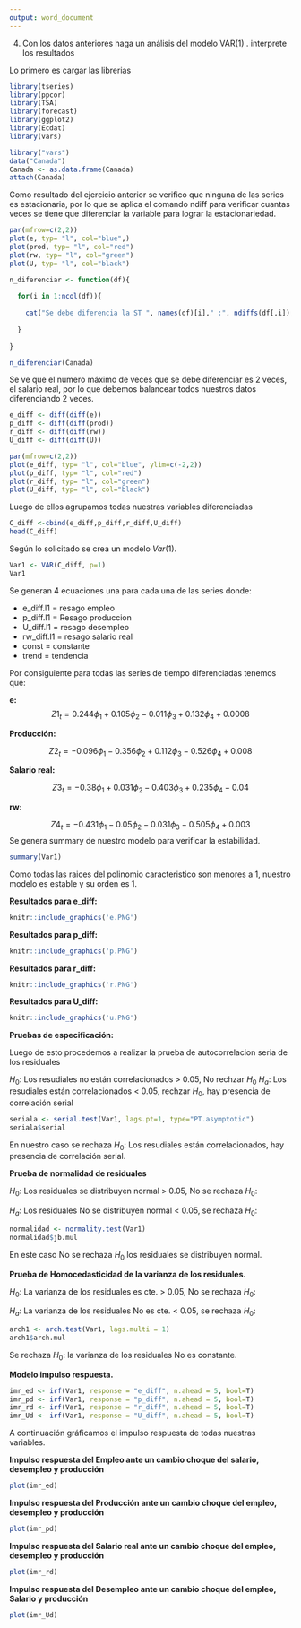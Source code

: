 ```yaml
---
output: word_document
---
```


4.	Con los datos anteriores haga un análisis del modelo VAR(1) .  interprete los resultados


Lo primero es cargar las librerias

```r
library(tseries)
library(ppcor)
library(TSA)
library(forecast)
library(ggplot2)
library(Ecdat)
library(vars)

```


```r
library("vars")
data("Canada")
Canada <- as.data.frame(Canada)
attach(Canada)
```

Como resultado del ejercicio anterior se verifico que ninguna de las series es estacionaria, por lo que se aplica el comando ndiff para verificar cuantas veces se tiene que diferenciar la variable para lograr la estacionariedad.

```r
par(mfrow=c(2,2))
plot(e, typ= "l", col="blue",)
plot(prod, typ= "l", col="red")
plot(rw, typ= "l", col="green")
plot(U, typ= "l", col="black")

```



```r

n_diferenciar <- function(df){
  
  for(i in 1:ncol(df)){
    
    cat("Se debe diferencia la ST ", names(df)[i]," :", ndiffs(df[,i]), " veces.\n")
    
  }
  
}

```

```r
n_diferenciar(Canada)
```
Se ve que el numero máximo de veces que se debe diferenciar es 2 veces, el salario real, por lo que debemos balancear todos nuestros datos diferenciando 2 veces.

```r

e_diff <- diff(diff(e))
p_diff <- diff(diff(prod))
r_diff <- diff(diff(rw))
U_diff <- diff(diff(U))

```


```r
par(mfrow=c(2,2))
plot(e_diff, typ= "l", col="blue", ylim=c(-2,2))
plot(p_diff, typ= "l", col="red")
plot(r_diff, typ= "l", col="green")
plot(U_diff, typ= "l", col="black")

```

Luego de ellos agrupamos todas nuestras variables diferenciadas

```r

C_diff <-cbind(e_diff,p_diff,r_diff,U_diff)
head(C_diff)
```
Según lo solicitado se crea un modelo $Var(1)$.

```r
Var1 <- VAR(C_diff, p=1)
Var1
```

Se generan 4 ecuaciones una para cada una de las series donde:

+ e_diff.l1 = resago empleo
+ p_diff.l1 = Resago produccion
+ U_diff.l1 = resago desempleo
+ rw_diff.l1 = resago salario real
+ const = constante
+ trend = tendencia


Por consiguiente para todas las series de tiempo diferenciadas tenemos que:

**e:**
$$Z1_t = 0.244\phi_1 + 0.105\phi_2 -0.011\phi_3 + 0.132\phi_4 + 0.0008 $$

**Producción:**

$$Z2_t = -0.096\phi_1 - 0.356\phi_2 + 0.112\phi_3 -0.526\phi_4  + 0.008$$


**Salario real:**

$$Z3_t = -0.38\phi_1 +0.031 \phi_2 -0.403\phi_3 + 0.235\phi_4 - 0.04$$

**rw:**

$$Z4_t = -0.431\phi_1 -0.05 \phi_2 -0.031 \phi_3 - 0.505\phi_4  + 0.003$$
Se genera summary de nuestro modelo para verificar la estabilidad.

```r
summary(Var1)
```
Como todas las raices del polinomio caracteristico son menores a 1, nuestro modelo es estable y su orden es 1.

**Resultados para e_diff:**

```r
knitr::include_graphics('e.PNG')
```
**Resultados para p_diff:**

```r
knitr::include_graphics('p.PNG')
```
**Resultados para r_diff:**

```r
knitr::include_graphics('r.PNG')
```
**Resultados para U_diff:**

```r
knitr::include_graphics('u.PNG')
```

**Pruebas de especificación:**

Luego de esto procedemos a realizar la prueba de autocorrelacion seria de los residuales

$H_0:$ Los resudiales no están correlacionados > 0.05, No rechzar $H_0$
$H_a:$ Los resudiales  están correlacionados < 0.05, rechzar $H_0$, hay presencia de correlación serial

```r
seriala <- serial.test(Var1, lags.pt=1, type="PT.asymptotic")
seriala$serial
```
 
En nuestro caso  se rechaza $H_0:$ Los resudiales  están correlacionados, hay presencia de correlación serial.

**Prueba de normalidad de residuales**

$H_0:$ Los residuales se distribuyen normal > 0.05, No se rechaza $H_0:$ 

$H_a:$ Los residuales No se distribuyen normal < 0.05,  se rechaza  $H_0:$ 

```r
normalidad <- normality.test(Var1)
normalidad$jb.mul
```

En este caso No se rechaza $H_0$ los residuales se distribuyen normal.


**Prueba de Homocedasticidad de la varianza de los residuales.**

$H_0:$ La varianza de los residuales es cte. > 0.05, No se rechaza $H_0:$ 

$H_a:$  La varianza de los residuales No es cte. < 0.05,  se rechaza  $H_0:$ 

```r
arch1 <- arch.test(Var1, lags.multi = 1)
arch1$arch.mul
```

Se rechaza $H_0:$ la varianza de los residuales No es constante.


**Modelo impulso respuesta.**

```r
imr_ed <- irf(Var1, response = "e_diff", n.ahead = 5, bool=T)
imr_pd <- irf(Var1, response = "p_diff", n.ahead = 5, bool=T)
imr_rd <- irf(Var1, response = "r_diff", n.ahead = 5, bool=T)
imr_Ud <- irf(Var1, response = "U_diff", n.ahead = 5, bool=T)
```

A continuación gráficamos el impulso respuesta de todas nuestras variables.

**Impulso respuesta del Empleo ante un cambio choque del salario, desempleo y producción**

```r

plot(imr_ed)

```
**Impulso respuesta del Producción ante un cambio choque del empleo, desempleo y producción**

```r

plot(imr_pd)

```

**Impulso respuesta del Salario real ante un cambio choque del empleo, desempleo y producción**


```r

plot(imr_rd)

```
**Impulso respuesta del Desempleo ante un cambio choque del empleo, Salario y producción**



```r

plot(imr_Ud)

```
